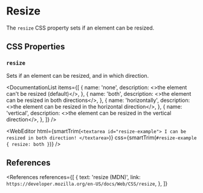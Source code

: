 
# Resize

The `resize` CSS property sets if an element can be resized.

## CSS Properties

### `resize`

Sets if an element can be resized, and in which direction.

<DocumentationList
  items={[
    {
      name: 'none',
      description: <>the element can't be resized (default)</>,
    },
    {
      name: 'both',
      description: <>the element can be resized in both directions</>,
    },
    {
      name: 'horizontally',
      description: <>the element can be resized in the horizontal direction</>,
    },
    {
      name: 'vertical',
      description: <>the element can be resized in the vertical direction</>,
    },
  ]}
/>

<WebEditor
  html={smartTrim(`
    <textarea id="resize-example">
    I can be resized in both direction!
    </textarea>
  `)}
  css={smartTrim(`
    #resize-example {
      resize: both
    }
`)}
/>

## References

<References
  references={[
    {
      text: 'resize (MDN)',
      link: `https://developer.mozilla.org/en-US/docs/Web/CSS/resize`,
    },
  ]}
></References>
